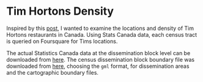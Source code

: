 <!--
%\VignetteEngine{knitr}
%\VignetteIndexEntry{Tim Horton's Density in Canada}
-->

# Tim Hortons Density

Inspired by this [post](), I wanted to examine the locations and density of Tim Hortons restaurants in Canada. Using Stats Canada data, each census tract is queried on Foursquare for Tims locations.

The actual Statistics Canada data at the dissemination block level can be downloaded from [here](http://www12.statcan.gc.ca/census-recensement/2011/geo/ref/att-eng.cfm). The census dissemination block boundary file was downloaded from [here](http://www12.statcan.gc.ca/census-recensement/2011/geo/bound-limit/bound-limit-2011-eng.cfm), choosing the `gml` format, for dissemination areas and the cartographic boundary files.